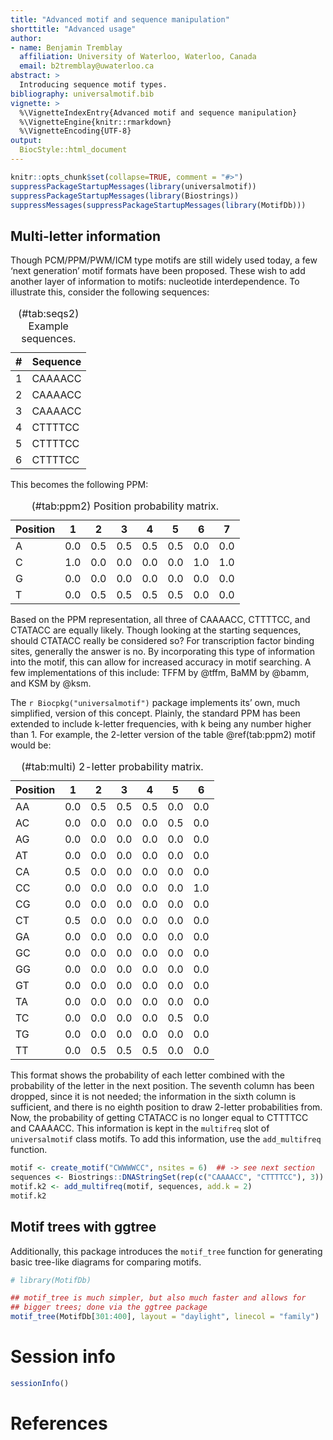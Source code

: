 ```yaml
---
title: "Advanced motif and sequence manipulation"
shorttitle: "Advanced usage"
author:
- name: Benjamin Tremblay
  affiliation: University of Waterloo, Waterloo, Canada
  email: b2tremblay@uwaterloo.ca
abstract: >
  Introducing sequence motif types.
bibliography: universalmotif.bib
vignette: >
  %\VignetteIndexEntry{Advanced motif and sequence manipulation}
  %\VignetteEngine{knitr::rmarkdown}
  %\VignetteEncoding{UTF-8}
output:
  BiocStyle::html_document
---
```


```r
knitr::opts_chunk$set(collapse=TRUE, comment = "#>")
suppressPackageStartupMessages(library(universalmotif))
suppressPackageStartupMessages(library(Biostrings))
suppressMessages(suppressPackageStartupMessages(library(MotifDb)))
```

## Multi-letter information

Though PCM/PPM/PWM/ICM type motifs are still widely used today, a few 'next
generation' motif formats have been proposed. These wish to add another layer
of information to motifs: nucleotide interdependence. To illustrate this,
consider the following sequences:

 # | Sequence
-- | --------
 1 | CAAAACC
 2 | CAAAACC
 3 | CAAAACC
 4 | CTTTTCC
 5 | CTTTTCC
 6 | CTTTTCC
: (\#tab:seqs2) Example sequences.

This becomes the following PPM:

Position |   1 |   2 |   3 |   4 |   5 |   6 |   7
-------- | --- | --- | --- | --- | --- | --- | ---
       A | 0.0 | 0.5 | 0.5 | 0.5 | 0.5 | 0.0 | 0.0
       C | 1.0 | 0.0 | 0.0 | 0.0 | 0.0 | 1.0 | 1.0
       G | 0.0 | 0.0 | 0.0 | 0.0 | 0.0 | 0.0 | 0.0
       T | 0.0 | 0.5 | 0.5 | 0.5 | 0.5 | 0.0 | 0.0
: (\#tab:ppm2) Position probability matrix.

Based on the PPM representation, all three of CAAAACC, CTTTTCC, and CTATACC are
equally likely. Though looking at the starting sequences, should CTATACC really
be considered so? For transcription factor binding sites, generally the
answer is no. By incorporating this type of information into the motif,
this can allow for increased accuracy in motif searching. A few implementations
of this include: TFFM by @tffm, BaMM by @bamm, and KSM by @ksm.

The `r Biocpkg("universalmotif")` package implements its' own, much simplified,
version of this concept. Plainly, the standard PPM has been extended to include
k-letter frequencies, with k being any number higher than 1. For example, the
2-letter version of the table \@ref(tab:ppm2) motif would be:

Position |   1 |   2 |   3 |   4 |   5 |   6 
-------- | --- | --- | --- | --- | --- | --- 
      AA | 0.0 | 0.5 | 0.5 | 0.5 | 0.0 | 0.0
      AC | 0.0 | 0.0 | 0.0 | 0.0 | 0.5 | 0.0
      AG | 0.0 | 0.0 | 0.0 | 0.0 | 0.0 | 0.0
      AT | 0.0 | 0.0 | 0.0 | 0.0 | 0.0 | 0.0
      CA | 0.5 | 0.0 | 0.0 | 0.0 | 0.0 | 0.0
      CC | 0.0 | 0.0 | 0.0 | 0.0 | 0.0 | 1.0
      CG | 0.0 | 0.0 | 0.0 | 0.0 | 0.0 | 0.0
      CT | 0.5 | 0.0 | 0.0 | 0.0 | 0.0 | 0.0
      GA | 0.0 | 0.0 | 0.0 | 0.0 | 0.0 | 0.0
      GC | 0.0 | 0.0 | 0.0 | 0.0 | 0.0 | 0.0
      GG | 0.0 | 0.0 | 0.0 | 0.0 | 0.0 | 0.0
      GT | 0.0 | 0.0 | 0.0 | 0.0 | 0.0 | 0.0
      TA | 0.0 | 0.0 | 0.0 | 0.0 | 0.0 | 0.0
      TC | 0.0 | 0.0 | 0.0 | 0.0 | 0.5 | 0.0
      TG | 0.0 | 0.0 | 0.0 | 0.0 | 0.0 | 0.0
      TT | 0.0 | 0.5 | 0.5 | 0.5 | 0.0 | 0.0
: (\#tab:multi) 2-letter probability matrix.

This format shows the probability of each letter combined with the probability
of the letter in the next position. The seventh column has been dropped, since
it is not needed; the information in the sixth column is sufficient, and there
is no eighth position to draw 2-letter probabilities from.
Now, the probability of getting CTATACC is no longer equal to CTTTTCC and
CAAAACC. This information is kept in the `multifreq` slot of `universalmotif`
class motifs. To add this information, use the `add_multifreq` function.

```r
motif <- create_motif("CWWWWCC", nsites = 6)  ## -> see next section
sequences <- Biostrings::DNAStringSet(rep(c("CAAAACC", "CTTTTCC"), 3))
motif.k2 <- add_multifreq(motif, sequences, add.k = 2)
motif.k2
```

## Motif trees with ggtree

Additionally, this package introduces the `motif_tree` function for generating
basic tree-like diagrams for comparing motifs.

```r
# library(MotifDb)

## motif_tree is much simpler, but also much faster and allows for
## bigger trees; done via the ggtree package
motif_tree(MotifDb[301:400], layout = "daylight", linecol = "family")
```

# Session info {.unnumbered}

```r
sessionInfo()
```

# References {.unnumbered}
